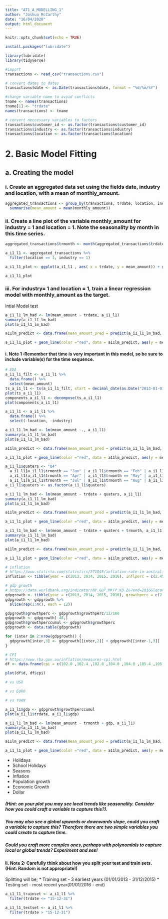 ```yaml
---
title: "AT1_A_MODELLING_1"
author: "Joshua McCarthy"
date: "16/04/2020"
output: html_document
---
```


```r
knitr::opts_chunk$set(echo = TRUE)
```

```r
install.packages("lubridate")
```


```r
library(lubridate)
library(tidyverse)
```



```r
#import
transactions <- read_csv("transactions.csv")

# convert dates to dates
transactions$date <- as.Date(transactions$date, format = "%d/%m/%Y")

#change variable name to avoid conflicts
tname <- names(transactions)
tname[1] <- "trdate"
names(transactions) <- tname

# convert neccessary variables to factors
transactions$customer_id <- as.factor(transactions$customer_id) 
transactions$industry <- as.factor(transactions$industry)
transactions$location <- as.factor(transactions$location)
```

# 2. Basic Model Fitting

## a. Creating the model

### i. Create an aggregated data set using the fields date, industry and location, with a mean of monthly_amount.

```r
aggregated_transactions <- group_by(transactions, trdate, location, industry) %>%
  summarise(mean_amount = mean(monthly_amount))
```

### ii. Create a line plot of the variable monthly_amount for industry = 1 and location = 1.  Note the seasonality by month in this time series. 

```r
aggregated_transactions$trmonth <- month(aggregated_transactions$trdate, label = TRUE, abbr = TRUE)
```


```r
a_i1_l1 <- aggregated_transactions %>%
  filter(location == 1, industry == 1)

a_i1_l1_plot <- ggplot(a_i1_l1 , aes( x = trdate, y = mean_amount)) + geom_line() + geom_point() + geom_text(aes(label = trmonth, vjust=-1))

a_i1_l1_plot
```

### iii. For industry= 1 and location = 1, train a linear regression model with monthly_amount as the target. 

Intial Model test
```r
a_i1_l1_lm_bad <- lm(mean_amount ~ trdate, a_i1_l1)
summary(a_i1_l1_lm_bad)
plot(a_i1_l1_lm_bad)

a11lm_predict <- data.frame(mean_amount_pred = predict(a_i1_l1_lm_bad, a_i1_l1), trdate = a_i1_l1$trdate)

a_i1_l1_plot + geom_line(color ="red", data = a11lm_predict, aes(y = mean_amount_pred))
```

#### i. Note 1 :Remember that time is very important in this model, so be sure to include variable(s) for the time sequence.

```r
# EDA
a_i1_l1_filt <- a_i1_l1 %>%
  data.frame() %>%
  select(mean_amount)
ts_a_i1_l1 <- ts(a_i1_l1_filt, start = decimal_date(as.Date("2013-01-01")), frequency = 12)
plot(ts_a_i1_l1)
components_a_i1_l1 <- decompose(ts_a_i1_l1)
plot(components_a_i1_l1)
```

```r
a_i1_l1 <- a_i1_l1 %>%
  data.frame() %>%
  select(-location, -industry)
```


```r
a_i1_l1_lm_bad <- lm(mean_amount ~., a_i1_l1)
summary(a_i1_l1_lm_bad)
plot(a_i1_l1_lm_bad)

a11lm_predict <- data.frame(mean_amount_pred = predict(a_i1_l1_lm_bad, a_i1_l1), trdate = a_i1_l1$trdate)

a_i1_l1_plot + geom_line(color ="red", data = a11lm_predict, aes(y = mean_amount_pred))
```


```r
a_i1_l1$quaters <- "Q4"
  a_i1_l1[a_i1_l1$trmonth == "Jan" | a_i1_l1$trmonth == "Feb" | a_i1_l1$trmonth == "Mar" , "quaters"] <- "Q1"
  a_i1_l1[a_i1_l1$trmonth == "Apr" | a_i1_l1$trmonth == "May" | a_i1_l1$trmonth == "Jun" , "quaters"] <- "Q2"
  a_i1_l1[a_i1_l1$trmonth == "Jul" | a_i1_l1$trmonth == "Aug" | a_i1_l1$trmonth == "Sep" , "quaters"] <- "Q3"
a_i1_l1$quaters <- as.factor(a_i1_l1$quaters)  
```


```r
a_i1_l1_lm_bad <- lm(mean_amount ~ trdate + quaters, a_i1_l1)
summary(a_i1_l1_lm_bad)
plot(a_i1_l1_lm_bad)

a11lm_predict <- data.frame(mean_amount_pred = predict(a_i1_l1_lm_bad, a_i1_l1), trdate = a_i1_l1$trdate)

a_i1_l1_plot + geom_line(color ="red", data = a11lm_predict, aes(y = mean_amount_pred))
```
```r
a_i1_l1_lm_bad <- lm(mean_amount ~ trdate + quaters + trmonth, a_i1_l1)
summary(a_i1_l1_lm_bad)
plot(a_i1_l1_lm_bad)

a11lm_predict <- data.frame(mean_amount_pred = predict(a_i1_l1_lm_bad, a_i1_l1), trdate = a_i1_l1$trdate)

a_i1_l1_plot + geom_line(color ="red", data = a11lm_predict, aes(y = mean_amount_pred))
```

```r
# inflation 
# https://www.statista.com/statistics/271845/inflation-rate-in-australia/
inflation <- tibble(year = c(2013, 2014, 2015, 2016), inflperc = c(2.45, 2.51, 1.51, 1.25))

# gdp growth
# https://data.worldbank.org/indicator/NY.GDP.MKTP.KD.ZG?end=2016&locations=AU&start=2013
gdpgrowth <- tibble(year = c(2013, 2014, 2015, 2016), growthperc = c(2.585,2.533,2.193,2.771))
gdpgrowth <- gdpgrowth %>%
  slice(rep(1:n(), each = 12))

gdpgrowth$growthperc <- gdpgrowth$growthperc/12/100
gdpgrowth <- gdpgrowth[-48,]
gdpgrowth$growthperccumul <- gdpgrowth$growthperc
gdpgrowth <- data.table(gdpgrowth)

for (inter in 2:nrow(gdpgrowth)) {
  gdpgrowth[inter,3] <- gdpgrowth[[inter,2]] + gdpgrowth[[inter-1,3]]
}
```


```r
# CPI
# https://www.rba.gov.au/inflation/measures-cpi.html
df <- data.frame(cpi = c(102.0 ,102.4 ,102.8 ,104.0 ,104.8 ,105.4 ,105.9 ,106.4 ,106.6 ,106.8 ,107.5 ,108.0 ,108.4 , 108.2 ,108.6 ,109.4 ,110.0 ), d = (1:17))

plot(df$d, df$cpi)
```


```r
# vs USD

# vs EURO

# vs YUAN
```

```r
a_i1_l1$gdp <- gdpgrowth$growthperccumul
plot(a_i1_l1$trdate, a_i1_l1$gdp)
```


```r
a_i1_l1_lm_bad <- lm(mean_amount ~ trmonth + gdp, a_i1_l1)
summary(a_i1_l1_lm_bad)
plot(a_i1_l1_lm_bad)

a11lm_predict <- data.frame(mean_amount_pred = predict(a_i1_l1_lm_bad, a_i1_l1), trdate = a_i1_l1$trdate)

a_i1_l1_plot + geom_line(color ="red", data = a11lm_predict, aes(y = mean_amount_pred))
```


* Holidays
* School Holidays
* Seasons
* Inflation
* Population growth
* Economic Growth
* Dollar

##### (Hint: on your plot you may see local trends like seasonality. Consider how you could craft a variable to capture this?).

##### You may also see a global upwards or downwards slope, could you craft a variable to capture this? Therefore there are two simple variables you could create to capture time.

##### Could you craft more complex ones, perhaps with polynomials to capture local or global trends? Experiment and see! 

#### ii. Note 2: Carefully think about how you split your test and train sets. (Hint: Random is not appropriate!)

Splitting will be;
* Training set - 3 earliest years (01/01/2013 - 31/12/2015)
* Testing set - most recent year(01/01/2016 - end)

```r
a_i1_l1_trainset <- a_i1_l1 %>%
  filter(trdate <= "15-12-31")

a_i1_l1_testset <- a_i1_l1 %>%
  filter(trdate > "15-12-31")
```

